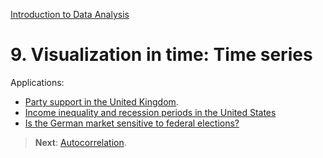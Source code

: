 <style>@import url(style.css);</style>
[Introduction to Data Analysis](index.html "Course index")

# 9. Visualization in time: Time series

Applications:

* [Party support in the United Kingdom](http://www.guardian.co.uk/news/datablog/2009/oct/21/icm-poll-data-labour-conservatives).
* [Income inequality and recession periods in the United States](http://www.perdomocore.com/2012/will-inequality-continue-to-get-worse-r-to-the-rescue/)
* [Is the German market sensitive to federal elections?](http://rpubs.com/sumtxt/dax-volatility)

> __Next__: [Autocorrelation](091_lags.html).
